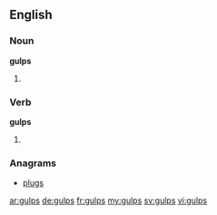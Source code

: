 ==English==

===Noun===
'''gulps'''

# {{plural of|gulp}}

===Verb===
'''gulps'''

# {{en-third-person singular of|gulp}}

===Anagrams===
* [[plugs]]

[[ar:gulps]]
[[de:gulps]]
[[fr:gulps]]
[[my:gulps]]
[[sv:gulps]]
[[vi:gulps]]